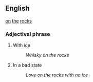 ==English==
[[on]] [[the]] [[rock]]s
===Adjectival phrase===
# With ice
#:''Whisky on the rocks''
# In a bad state
#:''Love on the rocks with no ice''